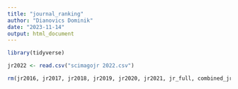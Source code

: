 ```yaml
---
title: "journal_ranking"
author: "Dianovics Dominik"
date: "2023-11-14"
output: html_document
---
```

```r
library(tidyverse)

jr2022 <- read.csv("scimagojr 2022.csv")

```

```r
rm(jr2016, jr2017, jr2018, jr2019, jr2020, jr2021, jr_full, combined_jr_data, df)
```

